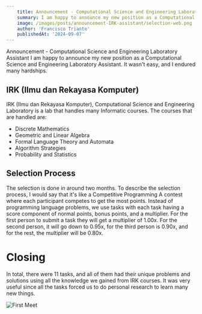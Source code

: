```yaml
---
    title: Announcement - Computational Science and Engineering Laboratory Assistant 
    summary: I am happy to announce my new position as a Computational Science and Engineering Laboratory Assistant.
    image: /images/posts/announcement-IRK-assistant/selection-web.png
    author: 'Francisco Trianto'
    publishedAt: '2024-09-07'
---
```


Announcement - Computational Science and Engineering Laboratory Assistant
I am happy to announce my new position as a Computational Science and Engineering Laboratory Assistant. It wasn't easy, and I endured many hardships.

## IRK (Ilmu dan Rekayasa Komputer) 
IRK (Ilmu dan Rekayasa Komputer), Computational Science and Engineering Laboratory is a lab that handles many Informatic courses.
The courses that are handled are:
- Discrete Mathematics
- Geometric and Linear Algebra
- Formal Language Theory and Automata
- Algorithm Strategies
- Probability and Statistics

## Selection Process
The selection is done in around two months. To describe the selection process, I would say that it's like a Competitive Programming 
A contest where each participant competes to get the most points. Instead of programming language problems, we use tasks with each task 
having a score component of normal points, bonus points, and a multiplier. For the first person to submit a task they will get a multiplier 
of 1.00x. For the second person, it will go down to 0.95x, for the third person is 0.90x, and for the rest, the multiplier will be 0.80x.

# Closing
In total, there were 11 tasks, and all of them had their unique problems and solutions using all the knowledge we gained from IRK courses. 
It was very useful since all the tasks forced us to do personal research to learn many new things.

![First Meet](/images/posts/announcement-IRK-assistant/first-meet.jpg)
